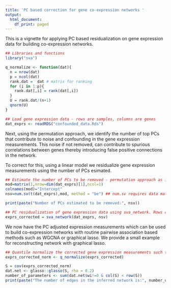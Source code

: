 ---
title: 'PC based correction for gene co-expression networks '
output:
  html_document:
    df_print: paged
---
This is a vignette for applying PC based residualization on gene expression data for building co-expression networks.

```{r, message = F}
## Libraries and functions
library("sva")

q_normalize <- function(dat){
  n = nrow(dat)
  p = ncol(dat)
  rank.dat =  dat # matrix for ranking
  for (i in 1:p){
    rank.dat[,i] = rank(dat[,i])
  }
  U = rank.dat/(n+1)
  qnorm(U)
}
```


```{r}
## Load gene expression data - rows are samples, columns are genes
dat_exprs <- readRDS("confounded_data.Rds")
```

Next, using the permutation approach, we identify the number of top PCs that contribute to noise and confounding in the gene expression measurements. This noise if not removed, can contribute to spurious correlations between genes thereby introducing false positive connections in the network.

To correct for this, using a linear model we residualize gene expression measurements using the number of PCs esimated.
```{r}
## Estimate the number of PCs to be removed - permutation approach as implemented in 'num.sv' in the SVA package
mod=matrix(1,nrow=dim(dat_exprs)[1],ncol=1)
colnames(mod)="Intercept"
nsv=num.sv(t(dat_exprs),mod, method = "be") ## num.sv requires data matrix with features(genes) in the rows and samples in the column

print(paste("Number of PCs estimated to be removed:", nsv))

## PC residualization of gene expression data using sva_network. Rows correspond to samples, Columns correspond to features
exprs_corrected = sva_network(dat_exprs, nsv)
```

We now have the PC adjusted expression measurements which can be used to build co-expression networks with routine pairwise association based methods such as WGCNA or graphical lasso. We provide a small example for reconstructing network with graphical lasso.

```{r}

## Quantile normalize the corrected gene expression measurements such that each gene follows a gaussian distribution - this is particularly important for graphical lasso
exprs_corrected_norm <- q_normalize(exprs_corrected)

S = cov(exprs_corrected_norm)
dat.net <- glasso::glasso(S, rho = 0.2)
number_of_parameters <- sum(dat.net$wi!=0 & col(S) < row(S))
print(paste("The number of edges in the inferred network is:", number_of_parameters))
```
